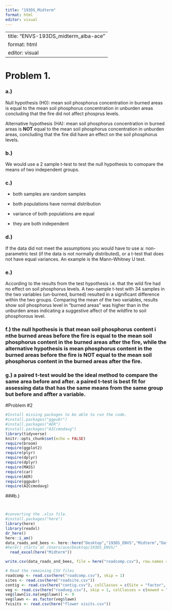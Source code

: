 ```yaml
---
title: "193DS_Midterm"
format: html
editor: visual
---
```


---
title: "ENVS-193DS_midterm_alba-ace"
format: html
editor: visual
---

# Problem 1.

### a.)

Null hypothesis (H0): mean soil phosphorus concentration in burned areas is equal to the mean soil phosphorus concentration in unburden areas concluding that the fire did not affect phosprus levels.

Alternative hypothesis (HA): mean soil phosphorus concentration in burned areas is **NOT** equal to the mean soil phosphorus concentration in unburden areas, concluding that the fire did have an effect on the soil phosphorus levels.

### b.)

We would use a 2 sample t-test to test the null hypothesis to comopare the means of two independent groups.

### c.)

-   both samples are random samples

-   both populations have normal distribution

-   variance of both populations are equal

-   they are both independent

### d.)

If the data did not meet the assumptions you would have to use a: non-parametric test (if the data is not normally distributed), or a t-test that does not have equal variances. An example is the Mann-Whitney U test.

### e.)

According to the results from the test hypothesis i.e. that the wild fire had no effect on soil phosphorus levels. A two-sample t-test with 34 samples in the two variables (un-burned, burned) resulted in a significant difference within the two groups. Comparing the mean of the two variables, results show soil phosphorus level in "burned areas" was higher than in the unburden areas indicating a suggestive affect of the wildfire to soil phosphorous level.

### f.) the null hpothesis is that mean soil phosphorus content i nthe burned areas before the fire is equal to the mean soil phosphorus content in the burned areas after the fire, while the alternative hypothesis is mean phosphorus content in the burned areas before the fire is NOT equal to the mean soil phosphorus content in the burned areas after the fire.

### g.) a paired t-test would be the ideal method to compare the same area before and after. a paired t-test is best fit for assessing data that has the same means from the same group but before and affter a variable.

#Problem #2

```r
#Install missing packages to be able to run the code. 
#install.packages("ggpubr")
#install.packages("AER")
#install.packages("AICcmodavg")
library(tidyverse)
knitr::opts_chunk$set(echo = FALSE)
require(broom)
require(ggplot2)
require(plyr)
require(dplyr)
require(dplyr)
require(MASS)
require(car)
require(AER)
require(ggpubr)
require(AICcmodavg)
```

###b.)

```r
```

```r
```

```r
#converting the .xlsx file. 
#install.packages("here")
library(here)
library(readxl)
dr_here()
here::i_am()
data_roads_and_bees <- here::here("Desktop","193DS_ENVS","Midterm","Data-Roads_and_Bees_2020.xlsx") %>% 
#here() starts at /Users/ace/Desktop/193DS_ENVS/"
  read_excel(here("Midterm"))

write.csv(data_roads_and_bees, file = here("roadcomp.csv"), row.names = FALSE)
```

```r
# Read the remaining CSV files
roadcomp <- read.csv(here("roadcomp.csv"), skip = 1)
sites <- read.csv(here("roadsite.csv"))
contig <- read.csv(here("contig.csv"), colClasses = c(Site = "factor", type = "factor"))
veg <- read.csv(here("roadveg.csv"), skip = 1, colClasses = c(mowed = "factor", flowers = "factor", seminatural = "factor", weed = "factor"))
veg$lawn[is.na(veg$lawn)] <- 0
veg$lawn <- as.factor(veg$lawn)
fvisits <- read.csv(here("flower visits.csv"))






```
